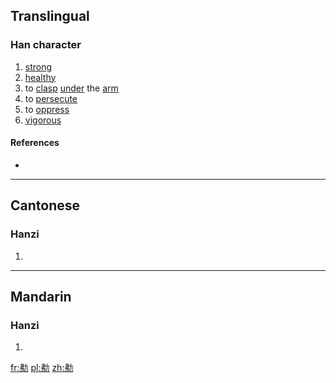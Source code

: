 ==Translingual==

===Han character===
{{Han char|rn=19|rad=力|as=05|sn=7|four=|canj=LNKS|ids=⿰弗力}}

# [[strong]]
# [[healthy]]
# to [[clasp]] [[under]] the [[arm]]
# to [[persecute]]
# to [[oppress]]
# [[vigorous]]

====References====
* {{Han ref|kx=0146.250|hdz=10369.030|uh=3517|ud=13591}}

----

==Cantonese==

===Hanzi===
{{yue-hanzi|jyut=[[bei6]], [[faai3]], [[fan4]], [[gaat1]], [[ngaat6]]|y=bei6, faai3, fan4, gaat1, ngaat6}}

# {{defn|lang=yue|sort=力05}}

----

==Mandarin==

===Hanzi===
{{cmn-hanzi|pin=[[fèi]] ([[fei4]])|wg=fei<sup>4</sup>}}

# {{defn|lang=cmn|sort=力05}}

[[fr:㔗]]
[[pl:㔗]]
[[zh:㔗]]